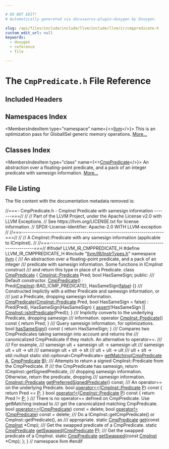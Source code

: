 ```yaml
---

# DO NOT EDIT!
# Automatically generated via docusaurus-plugin-doxygen by Doxygen.

slug: /api/files/include/include/llvm/include/llvm/ir/cmppredicate-h
custom_edit_url: null
keywords:
  - doxygen
  - reference
  - file

---
```





# The `CmpPredicate.h` File Reference

<DoxygenPage pluginConfig={pluginConfig}>



## Included Headers

<IncludesList>
<IncludesListItem
  filePath="llvm/IR/InstrTypes.h"
  permalink="/docs/api/files/include/include/llvm/include/llvm/ir/instrtypes-h"
  isLocal="true" />
</IncludesList>

## Namespaces Index

<MembersIndex>

<MembersIndexItem
  type="namespace"
  name={<><a href="/docs/api/namespaces/llvm">llvm</a></>}>
This is an optimization pass for GlobalISel generic memory operations. <a href="/docs/api/namespaces/llvm/#details">More...</a>
</MembersIndexItem>

</MembersIndex>

## Classes Index

<MembersIndex>

<MembersIndexItem
  type="class"
  name={<><a href="/docs/api/classes/llvm/cmppredicate">CmpPredicate</a></>}>
An abstraction over a floating-point predicate, and a pack of an integer predicate with samesign information. <a href="/docs/api/classes/llvm/cmppredicate/#details">More...</a>
</MembersIndexItem>

</MembersIndex>


## File Listing

The file content with the documentation metadata removed is:

<ProgramListing>

<Link id="l00001" /><CodeLine lineNumber="1"><Highlight kind="comment">//===- CmpPredicate.h - CmpInst Predicate with samesign information -------===//</Highlight><Highlight kind="normal"></Highlight></CodeLine>
<Link id="l00002" /><CodeLine lineNumber="2"><Highlight kind="normal"></Highlight><Highlight kind="comment">//</Highlight><Highlight kind="normal"></Highlight></CodeLine>
<Link id="l00003" /><CodeLine lineNumber="3"><Highlight kind="normal"></Highlight><Highlight kind="comment">// Part of the LLVM Project, under the Apache License v2.0 with LLVM Exceptions.</Highlight><Highlight kind="normal"></Highlight></CodeLine>
<Link id="l00004" /><CodeLine lineNumber="4"><Highlight kind="normal"></Highlight><Highlight kind="comment">// See https://llvm.org/LICENSE.txt for license information.</Highlight><Highlight kind="normal"></Highlight></CodeLine>
<Link id="l00005" /><CodeLine lineNumber="5"><Highlight kind="normal"></Highlight><Highlight kind="comment">// SPDX-License-Identifier: Apache-2.0 WITH LLVM-exception</Highlight><Highlight kind="normal"></Highlight></CodeLine>
<Link id="l00006" /><CodeLine lineNumber="6"><Highlight kind="normal"></Highlight><Highlight kind="comment">//</Highlight><Highlight kind="normal"></Highlight></CodeLine>
<Link id="l00007" /><CodeLine lineNumber="7"><Highlight kind="normal"></Highlight><Highlight kind="comment">//===----------------------------------------------------------------------===//</Highlight><Highlight kind="normal"></Highlight></CodeLine>
<Link id="l00008" /><CodeLine lineNumber="8"><Highlight kind="normal"></Highlight><Highlight kind="comment">//</Highlight><Highlight kind="normal"></Highlight></CodeLine>
<Link id="l00009" /><CodeLine lineNumber="9"><Highlight kind="normal"></Highlight><Highlight kind="comment">// A CmpInst::Predicate with any samesign information (applicable to ICmpInst).</Highlight><Highlight kind="normal"></Highlight></CodeLine>
<Link id="l00010" /><CodeLine lineNumber="10"><Highlight kind="normal"></Highlight><Highlight kind="comment">//</Highlight><Highlight kind="normal"></Highlight></CodeLine>
<Link id="l00011" /><CodeLine lineNumber="11"><Highlight kind="normal"></Highlight><Highlight kind="comment">//===----------------------------------------------------------------------===//</Highlight><Highlight kind="normal"></Highlight></CodeLine>
<Link id="l00012" /><CodeLine lineNumber="12"><Highlight kind="normal"></Highlight></CodeLine>
<Link id="l00013" /><CodeLine lineNumber="13"><Highlight kind="normal"></Highlight><Highlight kind="preprocessor">#ifndef LLVM&#95;IR&#95;CMPPREDICATE&#95;H</Highlight><Highlight kind="normal"></Highlight></CodeLine>
<Link id="l00014" /><CodeLine lineNumber="14"><Highlight kind="normal"></Highlight><Highlight kind="preprocessor">#define LLVM&#95;IR&#95;CMPPREDICATE&#95;H</Highlight><Highlight kind="normal"></Highlight></CodeLine>
<Link id="l00015" /><CodeLine lineNumber="15"><Highlight kind="normal"></Highlight></CodeLine>
<Link id="l00016" /><CodeLine lineNumber="16"><Highlight kind="normal"></Highlight><Highlight kind="preprocessor">#include &quot;<a href="/docs/api/files/include/include/llvm/include/llvm/ir/instrtypes-h">llvm/IR/InstrTypes.h</a>&quot;</Highlight><Highlight kind="normal"></Highlight></CodeLine>
<Link id="l00017" /><CodeLine lineNumber="17"><Highlight kind="normal"></Highlight></CodeLine>
<Link id="l00018" /><CodeLine lineNumber="18"><Highlight kind="normal"></Highlight><Highlight kind="keyword">namespace </Highlight><Highlight kind="normal"><a href="/docs/api/namespaces/llvm">llvm</a> &#123;</Highlight><Highlight kind="comment"></Highlight></CodeLine>
<Link id="l00019" /><CodeLine lineNumber="19"><Highlight kind="comment">/// An abstraction over a floating-point predicate, and a pack of an integer</Highlight></CodeLine>
<Link id="l00020" /><CodeLine lineNumber="20"><Highlight kind="comment">/// predicate with samesign information. Some functions in ICmpInst construct</Highlight></CodeLine>
<Link id="l00021" /><CodeLine lineNumber="21"><Highlight kind="comment">/// and return this type in place of a Predicate.</Highlight><Highlight kind="normal"></Highlight></CodeLine>
<Link id="l00022" /><CodeLine lineNumber="22" lineLink="/docs/api/classes/llvm/cmppredicate"><Highlight kind="normal"></Highlight><Highlight kind="keyword">class </Highlight><Highlight kind="normal"><a href="/docs/api/classes/llvm/cmppredicate/#a6157d624270f83ee25470e877469dbe2">CmpPredicate</a> &#123;</Highlight></CodeLine>
<Link id="l00023" /><CodeLine lineNumber="23"><Highlight kind="normal">  <a href="/docs/api/classes/llvm/cmpinst/#a2be3583dac92a031fa1458d4d992c78b">CmpInst::Predicate</a> Pred;</Highlight></CodeLine>
<Link id="l00024" /><CodeLine lineNumber="24"><Highlight kind="normal">  </Highlight><Highlight kind="keywordtype">bool</Highlight><Highlight kind="normal"> HasSameSign;</Highlight></CodeLine>
<Link id="l00025" /><CodeLine lineNumber="25"><Highlight kind="normal"></Highlight></CodeLine>
<Link id="l00026" /><CodeLine lineNumber="26"><Highlight kind="normal"></Highlight><Highlight kind="keyword">public</Highlight><Highlight kind="normal">:</Highlight><Highlight kind="comment"></Highlight></CodeLine>
<Link id="l00027" /><CodeLine lineNumber="27"><Highlight kind="comment">  /// Default constructor.</Highlight><Highlight kind="normal"></Highlight></CodeLine>
<Link id="l00028" /><CodeLine lineNumber="28" lineLink="/docs/api/classes/llvm/cmppredicate/#a6157d624270f83ee25470e877469dbe2"><Highlight kind="normal">  <a href="/docs/api/classes/llvm/cmppredicate/#a6157d624270f83ee25470e877469dbe2">CmpPredicate</a>() : Pred(<a href="/docs/api/classes/llvm/cmpinst">CmpInst</a>::BAD&#95;ICMP&#95;PREDICATE), HasSameSign(<a href="/docs/api/namespaces/false">false</a>) &#123;&#125;</Highlight></CodeLine>
<Link id="l00029" /><CodeLine lineNumber="29"><Highlight kind="normal"></Highlight><Highlight kind="comment"></Highlight></CodeLine>
<Link id="l00030" /><CodeLine lineNumber="30"><Highlight kind="comment">  /// Constructed implictly with a either Predicate and samesign information, or</Highlight></CodeLine>
<Link id="l00031" /><CodeLine lineNumber="31"><Highlight kind="comment">  /// just a Predicate, dropping samesign information.</Highlight><Highlight kind="normal"></Highlight></CodeLine>
<Link id="l00032" /><CodeLine lineNumber="32" lineLink="/docs/api/classes/llvm/cmppredicate/#a73f832a07263966ceb3958de221d25a0"><Highlight kind="normal">  <a href="/docs/api/classes/llvm/cmppredicate/#a73f832a07263966ceb3958de221d25a0">CmpPredicate</a>(<a href="/docs/api/classes/llvm/cmpinst/#a2be3583dac92a031fa1458d4d992c78b">CmpInst::Predicate</a> Pred, </Highlight><Highlight kind="keywordtype">bool</Highlight><Highlight kind="normal"> HasSameSign = </Highlight><Highlight kind="keyword">false</Highlight><Highlight kind="normal">)</Highlight></CodeLine>
<Link id="l00033" /><CodeLine lineNumber="33"><Highlight kind="normal">      : Pred(Pred), HasSameSign(HasSameSign) &#123;</Highlight></CodeLine>
<Link id="l00034" /><CodeLine lineNumber="34"><Highlight kind="normal">    <a href="/docs/api/files/lib/lib/target/lib/target/amdgpu/silowercontrolflow-cpp/#a4868c5d81c5ccc98c47aeab6244346a0">assert</a>(!HasSameSign || <a href="/docs/api/classes/llvm/cmpinst/#ad8c2100cae3093d71e65a48908158e22">CmpInst::isIntPredicate</a>(Pred));</Highlight></CodeLine>
<Link id="l00035" /><CodeLine lineNumber="35"><Highlight kind="normal">  &#125;</Highlight></CodeLine>
<Link id="l00036" /><CodeLine lineNumber="36"><Highlight kind="normal"></Highlight><Highlight kind="comment"></Highlight></CodeLine>
<Link id="l00037" /><CodeLine lineNumber="37"><Highlight kind="comment">  /// Implictly converts to the underlying Predicate, dropping samesign</Highlight></CodeLine>
<Link id="l00038" /><CodeLine lineNumber="38"><Highlight kind="comment">  /// information.</Highlight><Highlight kind="normal"></Highlight></CodeLine>
<Link id="l00039" /><CodeLine lineNumber="39" lineLink="/docs/api/classes/llvm/cmppredicate/#aed941546524e1984490394a106a327d2"><Highlight kind="normal">  </Highlight><Highlight kind="keyword">operator</Highlight><Highlight kind="normal"> <a href="/docs/api/classes/llvm/cmpinst/#a2be3583dac92a031fa1458d4d992c78b">CmpInst::Predicate</a>()</Highlight><Highlight kind="keyword"> const </Highlight><Highlight kind="normal">&#123; </Highlight><Highlight kind="keywordflow">return</Highlight><Highlight kind="normal"> Pred; &#125;</Highlight></CodeLine>
<Link id="l00040" /><CodeLine lineNumber="40"><Highlight kind="normal"></Highlight><Highlight kind="comment"></Highlight></CodeLine>
<Link id="l00041" /><CodeLine lineNumber="41"><Highlight kind="comment">  /// Query samesign information, for optimizations.</Highlight><Highlight kind="normal"></Highlight></CodeLine>
<Link id="l00042" /><CodeLine lineNumber="42" lineLink="/docs/api/classes/llvm/cmppredicate/#ac07507cbb4db8cb0af59271f433d5d0a"><Highlight kind="normal">  </Highlight><Highlight kind="keywordtype">bool</Highlight><Highlight kind="normal"> <a href="/docs/api/classes/llvm/cmppredicate/#ac07507cbb4db8cb0af59271f433d5d0a">hasSameSign</a>()</Highlight><Highlight kind="keyword"> const </Highlight><Highlight kind="normal">&#123; </Highlight><Highlight kind="keywordflow">return</Highlight><Highlight kind="normal"> HasSameSign; &#125;</Highlight></CodeLine>
<Link id="l00043" /><CodeLine lineNumber="43"><Highlight kind="normal"></Highlight><Highlight kind="comment"></Highlight></CodeLine>
<Link id="l00044" /><CodeLine lineNumber="44"><Highlight kind="comment">  /// Compares two CmpPredicates taking samesign into account and returns the</Highlight></CodeLine>
<Link id="l00045" /><CodeLine lineNumber="45"><Highlight kind="comment">  /// canonicalized CmpPredicate if they match. An alternative to operator==.</Highlight></CodeLine>
<Link id="l00046" /><CodeLine lineNumber="46"><Highlight kind="comment">  ///</Highlight></CodeLine>
<Link id="l00047" /><CodeLine lineNumber="47"><Highlight kind="comment">  /// For example,</Highlight></CodeLine>
<Link id="l00048" /><CodeLine lineNumber="48"><Highlight kind="comment">  ///   samesign ult + samesign ult -&gt; samesign ult</Highlight></CodeLine>
<Link id="l00049" /><CodeLine lineNumber="49"><Highlight kind="comment">  ///   samesign ult + ult -&gt; ult</Highlight></CodeLine>
<Link id="l00050" /><CodeLine lineNumber="50"><Highlight kind="comment">  ///   samesign ult + slt -&gt; slt</Highlight></CodeLine>
<Link id="l00051" /><CodeLine lineNumber="51"><Highlight kind="comment">  ///   ult + ult -&gt; ult</Highlight></CodeLine>
<Link id="l00052" /><CodeLine lineNumber="52"><Highlight kind="comment">  ///   ult + slt -&gt; std::nullopt</Highlight><Highlight kind="normal"></Highlight></CodeLine>
<Link id="l00053" /><CodeLine lineNumber="53"><Highlight kind="normal">  </Highlight><Highlight kind="keyword">static</Highlight><Highlight kind="normal"> std::optional&lt;CmpPredicate&gt; <a href="/docs/api/classes/llvm/cmppredicate/#a1c29fdc79aad7e92c7f850bbd0faa208">getMatching</a>(<a href="/docs/api/classes/llvm/cmppredicate">CmpPredicate</a> <a href="/docs/api/files/lib/lib/ir/builtingcs-cpp/#a2e38c85003a042421cde1647632d0b72">A</a>,</Highlight></CodeLine>
<Link id="l00054" /><CodeLine lineNumber="54"><Highlight kind="normal">                                                 <a href="/docs/api/classes/llvm/cmppredicate">CmpPredicate</a> <a href="/docs/api/files/lib/lib/ir/builtingcs-cpp/#ae76959fe811ba090de4cba69ac00f1da">B</a>);</Highlight></CodeLine>
<Link id="l00055" /><CodeLine lineNumber="55"><Highlight kind="normal"></Highlight><Highlight kind="comment"></Highlight></CodeLine>
<Link id="l00056" /><CodeLine lineNumber="56"><Highlight kind="comment">  /// Attempts to return a signed CmpInst::Predicate from the CmpPredicate. If</Highlight></CodeLine>
<Link id="l00057" /><CodeLine lineNumber="57"><Highlight kind="comment">  /// the CmpPredicate has samesign, return ICmpInst::getSignedPredicate,</Highlight></CodeLine>
<Link id="l00058" /><CodeLine lineNumber="58"><Highlight kind="comment">  /// dropping samesign information. Otherwise, return the predicate, dropping</Highlight></CodeLine>
<Link id="l00059" /><CodeLine lineNumber="59"><Highlight kind="comment">  /// samesign information.</Highlight><Highlight kind="normal"></Highlight></CodeLine>
<Link id="l00060" /><CodeLine lineNumber="60"><Highlight kind="normal">  <a href="/docs/api/classes/llvm/cmpinst/#a2be3583dac92a031fa1458d4d992c78b">CmpInst::Predicate</a> <a href="/docs/api/classes/llvm/cmppredicate/#a6b25351cc1e7cf7fde5d97eadffad546">getPreferredSignedPredicate</a>() </Highlight><Highlight kind="keyword">const</Highlight><Highlight kind="normal">;</Highlight></CodeLine>
<Link id="l00061" /><CodeLine lineNumber="61"><Highlight kind="normal"></Highlight><Highlight kind="comment"></Highlight></CodeLine>
<Link id="l00062" /><CodeLine lineNumber="62"><Highlight kind="comment">  /// An operator== on the underlying Predicate.</Highlight><Highlight kind="normal"></Highlight></CodeLine>
<Link id="l00063" /><CodeLine lineNumber="63" lineLink="/docs/api/classes/llvm/cmppredicate/#a6f2cdd14e196502b8ccb86d1dc00b24a"><Highlight kind="normal">  </Highlight><Highlight kind="keywordtype">bool</Highlight><Highlight kind="normal"> <a href="/docs/api/classes/llvm/cmppredicate/#a6f2cdd14e196502b8ccb86d1dc00b24a">operator==</a>(<a href="/docs/api/classes/llvm/cmpinst/#a2be3583dac92a031fa1458d4d992c78b">CmpInst::Predicate</a> <a href="/docs/api/files/lib/lib/option/option-cpp/#a04665169063c8ca1f2ea96c27fc7c2b2">P</a>)</Highlight><Highlight kind="keyword"> const </Highlight><Highlight kind="normal">&#123; </Highlight><Highlight kind="keywordflow">return</Highlight><Highlight kind="normal"> Pred == <a href="/docs/api/files/lib/lib/option/option-cpp/#a04665169063c8ca1f2ea96c27fc7c2b2">P</a>; &#125;</Highlight></CodeLine>
<Link id="l00064" /><CodeLine lineNumber="64" lineLink="/docs/api/classes/llvm/cmppredicate/#acdac8e4977b833701fc38316c2d099fb"><Highlight kind="normal">  </Highlight><Highlight kind="keywordtype">bool</Highlight><Highlight kind="normal"> <a href="/docs/api/classes/llvm/cmppredicate/#acdac8e4977b833701fc38316c2d099fb">operator!=</a>(<a href="/docs/api/classes/llvm/cmpinst/#a2be3583dac92a031fa1458d4d992c78b">CmpInst::Predicate</a> <a href="/docs/api/files/lib/lib/option/option-cpp/#a04665169063c8ca1f2ea96c27fc7c2b2">P</a>)</Highlight><Highlight kind="keyword"> const </Highlight><Highlight kind="normal">&#123; </Highlight><Highlight kind="keywordflow">return</Highlight><Highlight kind="normal"> Pred != <a href="/docs/api/files/lib/lib/option/option-cpp/#a04665169063c8ca1f2ea96c27fc7c2b2">P</a>; &#125;</Highlight></CodeLine>
<Link id="l00065" /><CodeLine lineNumber="65"><Highlight kind="normal"></Highlight><Highlight kind="comment"></Highlight></CodeLine>
<Link id="l00066" /><CodeLine lineNumber="66"><Highlight kind="comment">  /// There is no operator== defined on CmpPredicate. Use getMatching instead to</Highlight></CodeLine>
<Link id="l00067" /><CodeLine lineNumber="67"><Highlight kind="comment">  /// get the canonicalized matching CmpPredicate.</Highlight><Highlight kind="normal"></Highlight></CodeLine>
<Link id="l00068" /><CodeLine lineNumber="68" lineLink="/docs/api/classes/llvm/cmppredicate/#a615a04b1da897993fefc2748001295d2"><Highlight kind="normal">  </Highlight><Highlight kind="keywordtype">bool</Highlight><Highlight kind="normal"> <a href="/docs/api/classes/llvm/cmppredicate/#a615a04b1da897993fefc2748001295d2">operator==</a>(<a href="/docs/api/classes/llvm/cmppredicate/#a6157d624270f83ee25470e877469dbe2">CmpPredicate</a>) </Highlight><Highlight kind="keyword">const</Highlight><Highlight kind="normal"> = </Highlight><Highlight kind="keyword">delete</Highlight><Highlight kind="normal">;</Highlight></CodeLine>
<Link id="l00069" /><CodeLine lineNumber="69" lineLink="/docs/api/classes/llvm/cmppredicate/#a9c8a8ff1847e2c6d32b7eae4309b56c2"><Highlight kind="normal">  </Highlight><Highlight kind="keywordtype">bool</Highlight><Highlight kind="normal"> <a href="/docs/api/classes/llvm/cmppredicate/#a9c8a8ff1847e2c6d32b7eae4309b56c2">operator!=</a>(<a href="/docs/api/classes/llvm/cmppredicate/#a6157d624270f83ee25470e877469dbe2">CmpPredicate</a>) </Highlight><Highlight kind="keyword">const</Highlight><Highlight kind="normal"> = </Highlight><Highlight kind="keyword">delete</Highlight><Highlight kind="normal">;</Highlight></CodeLine>
<Link id="l00070" /><CodeLine lineNumber="70"><Highlight kind="normal"></Highlight><Highlight kind="comment"></Highlight></CodeLine>
<Link id="l00071" /><CodeLine lineNumber="71"><Highlight kind="comment">  /// Do a ICmpInst::getCmpPredicate() or CmpInst::getPredicate(), as</Highlight></CodeLine>
<Link id="l00072" /><CodeLine lineNumber="72"><Highlight kind="comment">  /// appropriate.</Highlight><Highlight kind="normal"></Highlight></CodeLine>
<Link id="l00073" /><CodeLine lineNumber="73"><Highlight kind="normal">  </Highlight><Highlight kind="keyword">static</Highlight><Highlight kind="normal"> <a href="/docs/api/classes/llvm/cmppredicate/#a6157d624270f83ee25470e877469dbe2">CmpPredicate</a> <a href="/docs/api/classes/llvm/cmppredicate/#a68d75142cb41d5119af994e4e71c451d">get</a>(</Highlight><Highlight kind="keyword">const</Highlight><Highlight kind="normal"> <a href="/docs/api/classes/llvm/cmpinst">CmpInst</a> &#42;Cmp);</Highlight></CodeLine>
<Link id="l00074" /><CodeLine lineNumber="74"><Highlight kind="normal"></Highlight><Highlight kind="comment"></Highlight></CodeLine>
<Link id="l00075" /><CodeLine lineNumber="75"><Highlight kind="comment">  /// Get the swapped predicate of a CmpPredicate.</Highlight><Highlight kind="normal"></Highlight></CodeLine>
<Link id="l00076" /><CodeLine lineNumber="76"><Highlight kind="normal">  </Highlight><Highlight kind="keyword">static</Highlight><Highlight kind="normal"> <a href="/docs/api/classes/llvm/cmppredicate/#a6157d624270f83ee25470e877469dbe2">CmpPredicate</a> <a href="/docs/api/classes/llvm/cmppredicate/#ad155f02dd1653e10da9e766a5c0a90c7">getSwapped</a>(<a href="/docs/api/classes/llvm/cmppredicate/#a6157d624270f83ee25470e877469dbe2">CmpPredicate</a> <a href="/docs/api/files/lib/lib/option/option-cpp/#a04665169063c8ca1f2ea96c27fc7c2b2">P</a>);</Highlight></CodeLine>
<Link id="l00077" /><CodeLine lineNumber="77"><Highlight kind="normal"></Highlight><Highlight kind="comment"></Highlight></CodeLine>
<Link id="l00078" /><CodeLine lineNumber="78"><Highlight kind="comment">  /// Get the swapped predicate of a CmpInst.</Highlight><Highlight kind="normal"></Highlight></CodeLine>
<Link id="l00079" /><CodeLine lineNumber="79"><Highlight kind="normal">  </Highlight><Highlight kind="keyword">static</Highlight><Highlight kind="normal"> <a href="/docs/api/classes/llvm/cmppredicate/#a6157d624270f83ee25470e877469dbe2">CmpPredicate</a> <a href="/docs/api/classes/llvm/cmppredicate/#ad155f02dd1653e10da9e766a5c0a90c7">getSwapped</a>(</Highlight><Highlight kind="keyword">const</Highlight><Highlight kind="normal"> <a href="/docs/api/classes/llvm/cmpinst">CmpInst</a> &#42;Cmp);</Highlight></CodeLine>
<Link id="l00080" /><CodeLine lineNumber="80"><Highlight kind="normal">&#125;;</Highlight></CodeLine>
<Link id="l00081" /><CodeLine lineNumber="81"><Highlight kind="normal">&#125; </Highlight><Highlight kind="comment">// namespace llvm</Highlight><Highlight kind="normal"></Highlight></CodeLine>
<Link id="l00082" /><CodeLine lineNumber="82"><Highlight kind="normal"></Highlight></CodeLine>
<Link id="l00083" /><CodeLine lineNumber="83"><Highlight kind="normal"></Highlight><Highlight kind="preprocessor">#endif</Highlight></CodeLine>

</ProgramListing>


</DoxygenPage>
